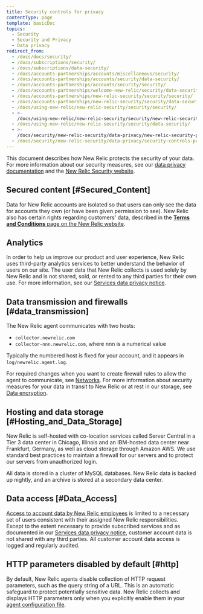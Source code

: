 ```yaml
---
title: Security controls for privacy
contentType: page
template: basicDoc
topics:
  - Security
  - Security and Privacy
  - Data privacy
redirect_from:
  - /docs/docs/security/
  - /docs/subscriptions/security/
  - /docs/subscriptions/data-security/
  - /docs/accounts-partnerships/accounts/miscellaneous/security/
  - /docs/accounts-partnerships/accounts/security/data-security/
  - /docs/accounts-partnerships/accounts/security/security/
  - /docs/accounts-partnerships/welcome-new-relic/security/data-security/
  - /docs/accounts-partnerships/new-relic-security/security/security/
  - /docs/accounts-partnerships/new-relic-security/security/data-security/
  - /docs/using-new-relic/new-relic-security/security/security/
  - >-
    /docs/using-new-relic/new-relic-security/security/new-relic-security-protecting-your-data-content/
  - /docs/using-new-relic/new-relic-security/security/data-security/
  - >-
    /docs/security/new-relic-security/data-privacy/new-relic-security-protecting-your-data-content/
  - /docs/security/new-relic-security/data-privacy/security-controls-privacy/
---
```


This document describes how New Relic protects the security of your data. For more information about our security measures, see our [data privacy documentation](/docs/security/new-relic-security/data-privacy/data-privacy-new-relic) and the [New Relic Security website](https://newrelic.com/security).

## Secured content [#Secured_Content]

Data for New Relic accounts are isolated so that users can only see the data for accounts they own (or have been given permission to see). New Relic also has certain rights regarding customers' data, described in the [**Terms and Conditions** page on the New Relic website](https://newrelic.com/termsandconditions/terms).

## Analytics

In order to help us improve our product and user experience, New Relic uses third-party analytics services to better understand the behavior of users on our site. The user data that New Relic collects is used solely by New Relic and is not shared, sold, or rented to any third parties for their own use. For more information, see our [Services data privacy notice](https://newrelic.com/termsandconditions/services-notices).

## Data transmission and firewalls [#data_transmission]

The New Relic agent communicates with two hosts:

* `collector.newrelic.com`
* `collector-nnn.newrelic.com`, where nnn is a numerical value

Typically the numbered host is fixed for your account, and it appears in `log/newrelic.agent.log`.

For required changes when you want to create firewall rules to allow the agent to communicate, see [Networks](/docs/using-new-relic/cross-product-functions/install-configure/networks). For more information about security measures for your data in transit to New Relic or at rest in our storage, see [Data encryption](/docs/security/new-relic-security/compliance/data-encryption).

## Hosting and data storage [#Hosting_and_Data_Storage]

New Relic is self-hosted with co-location services called Server Central in a Tier 3 data center in Chicago, Illinois and an IBM-hosted data center near Frankfurt, Germany, as well as cloud storage through Amazon AWS. We use standard best practices to maintain a firewall for our servers and to protect our servers from unauthorized login.

All data is stored in a cluster of MySQL databases. New Relic data is backed up nightly, and an archive is stored at a secondary data center.

## Data access [#Data_Access]

[Access to account data by New Relic employees](/docs/security/new-relic-security/data-privacy/data-privacy-new-relic#security) is limited to a necessary set of users consistent with their assigned New Relic responsibilities. Except to the extent necessary to provide subscribed services and as documented in our [Services data privacy notice](https://newrelic.com/termsandconditions/services-notices), customer account data is not shared with any third parties. All customer account data access is logged and regularly audited.

## HTTP parameters disabled by default [#http]

By default, New Relic agents disable collection of HTTP request parameters, such as the query string of a URL. This is an automatic safeguard to protect potentially sensitive data. New Relic collects and displays HTTP parameters only when you explicitly enable them in your [agent configuration file](/docs/using-new-relic/cross-product-functions/install-configure/configure-agent).
